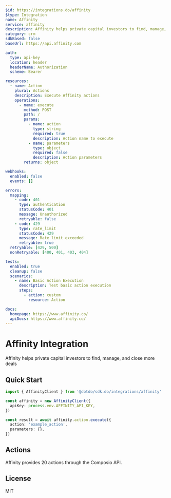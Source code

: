 ```yaml
---
$id: https://integrations.do/affinity
$type: Integration
name: Affinity
service: affinity
description: Affinity helps private capital investors to find, manage, and close more deals
category: crm
sdkBased: false
baseUrl: https://api.affinity.com

auth:
  type: api-key
  location: header
  headerName: Authorization
  scheme: Bearer

resources:
  - name: Action
    plural: Actions
    description: Execute Affinity actions
    operations:
      - name: execute
        method: POST
        path: /
        params:
          - name: action
            type: string
            required: true
            description: Action name to execute
          - name: parameters
            type: object
            required: false
            description: Action parameters
        returns: object

webhooks:
  enabled: false
  events: []

errors:
  mapping:
    - code: 401
      type: authentication
      statusCode: 401
      message: Unauthorized
      retryable: false
    - code: 429
      type: rate_limit
      statusCode: 429
      message: Rate limit exceeded
      retryable: true
  retryable: [429, 500]
  nonRetryable: [400, 401, 403, 404]

tests:
  enabled: true
  cleanup: false
  scenarios:
    - name: Basic Action Execution
      description: Test basic action execution
      steps:
        - action: custom
          resource: Action

docs:
  homepage: https://www.affinity.co/
  apiDocs: https://www.affinity.co/
---
```


# Affinity Integration

Affinity helps private capital investors to find, manage, and close more deals

## Quick Start

```typescript
import { AffinityClient } from '@dotdo/sdk.do/integrations/affinity'

const affinity = new AffinityClient({
  apiKey: process.env.AFFINITY_API_KEY,
})

const result = await affinity.action.execute({
  action: 'example_action',
  parameters: {},
})
```

## Actions

Affinity provides 20 actions through the Composio API.

## License

MIT
